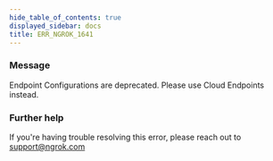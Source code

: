 ```yaml
---
hide_table_of_contents: true
displayed_sidebar: docs
title: ERR_NGROK_1641
---
```


### Message

Endpoint Configurations are deprecated. Please use Cloud Endpoints instead.

<ErrorDetails />

### Further help

If you're having trouble resolving this error, please reach out to [support@ngrok.com](mailto:support@ngrok.com?subject=Help%20with%20ERR_NGROK_1641)

